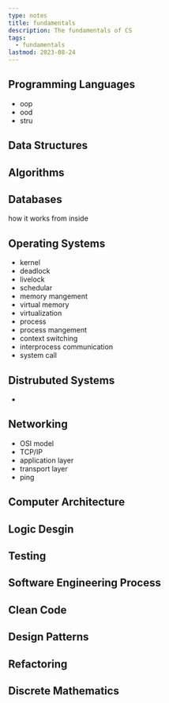 ```yaml
---
type: notes
title: fundamentals
description: The fundamentals of CS
tags:
  - fundamentals
lastmod: 2023-08-24
---
```


## Programming Languages

- oop
- ood
- stru

## Data Structures

## Algorithms

## Databases

how it works from inside

## Operating Systems

- kernel
- deadlock
- livelock
- schedular
- memory mangement
- virtual memory
- virtualization
- process
- process mangement
- context switching
- interprocess communication
- system call

## Distrubuted Systems

-

## Networking

- OSI model
- TCP/IP
- application layer
- transport layer
- ping

## Computer Architecture

## Logic Desgin

## Testing

## Software Engineering Process

## Clean Code

## Design Patterns

## Refactoring

## Discrete Mathematics
